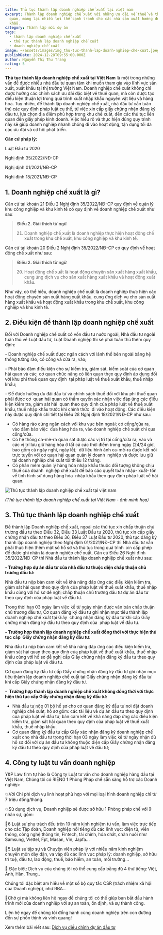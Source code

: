 ```yaml
---
title: Thủ tục thành lập doanh nghiệp chế xuất tại việt nam
excerpt: Thành lập doanh nghiệp chế xuất với những ưu đãi về thuế và thủ tục hải
  quan, mang lại nhiều lợi thế cạnh tranh cho các nhà sản xuất hướng đến xuất
  khẩu.
category: Thành lập mới dự án
tags:
  - thành lập doanh nghiệp chế xuất
  - thủ tục thành lập doanh nghiệp chế xuất
  - doanh nghiệp chế xuất
image: ~/assets/images/img_thu-tuc-thanh-lap-doanh-nghiep-che-xuat.jpeg
publishDate: 2024-12-28T09:55:00.000Z
author: Nguyễn Thị Thu Trang
rating: 5
---
```

**Thủ tục thành lập doanh nghiệp chế xuất tại Việt Nam** là một trong những vấn đề được nhiều nhà đầu tư quan tâm khi muốn tham gia vào lĩnh vực sản xuất, xuất khẩu tại thị trường Việt Nam. Doanh nghiệp chế xuất không chỉ được hưởng các chính sách ưu đãi đặc biệt về thuế quan, mà còn được tạo điều kiện thuận lợi trong quá trình xuất nhập khẩu nguyên vật liệu và hàng hóa. Tuy nhiên, để thành lập doanh nghiệp chế xuất, nhà đầu tư cần tuân thủ các quy định pháp luật cụ thể, từ việc xin cấp giấy chứng nhận đăng ký đầu tư, lựa chọn địa điểm phù hợp trong khu chế xuất, đến các thủ tục liên quan đến giấy phép kinh doanh. Việc hiểu rõ và thực hiện đúng quy trình này sẽ giúp doanh nghiệp nhanh chóng đi vào hoạt động, tận dụng tối đa các ưu đãi và cơ hội phát triển.

**Căn cứ pháp lý:**

Luật Đầu tư 2020

Nghị định 35/2022/NĐ-CP

Nghị định 01/2021/NĐ-CP

Nghị định 18/2021/NĐ-CP

## 1. Doanh nghiệp chế xuất là gì?

Căn cứ tại khoản 21 Điều 2 Nghị định 35/2022/NĐ-CP quy định về quản lý khu công nghiệp và khu kinh tế có quy định về doanh nghiệp chế xuất như sau:

> **Điều 2. Giải thích từ ngữ**
>
> 21. Doanh nghiệp chế xuất là doanh nghiệp thực hiện hoạt động chế xuất trong khu chế xuất, khu công nghiệp và khu kinh tế.

Căn cứ tại khoản 20 Điều 2 Nghị định 35/2022/NĐ-CP có quy định về hoạt động chế xuất như sau:

> **Điều 2. Giải thích từ ngữ**
>
> 20. Hoạt động chế xuất là hoạt động chuyên sản xuất hàng xuất khẩu, cung ứng dịch vụ cho sản xuất hàng xuất khẩu và hoạt động xuất khẩu.

Như vậy, có thể hiểu, doanh nghiệp chế xuất là doanh nghiệp thực hiện các hoạt động chuyên sản xuất hàng xuất khẩu, cung ứng dịch vụ cho sản xuất hàng xuất khẩu và hoạt động xuất khẩu trong khu chế xuất, khu công nghiệp và khu kinh tế.

## 2. Điều kiện để thành lập doanh nghiệp chế xuất

Đối với Doanh nghiệp chế xuất có vốn đầu tư nước ngoài, Nhà đầu tư ngoài tuân thủ về Luật đầu tư, Luật Doanh nghiệp thì sẽ phải tuân thủ thêm quy định:

\- Doanh nghiệp chế xuất được ngăn cách với lãnh thổ bên ngoài bằng hệ thống tường rào, có cổng và cửa ra, vào;

\- Phải bảo đảm điều kiện cho sự kiểm tra, giám sát, kiểm soát của cơ quan hải quan và các  cơ quan chức năng có liên quan theo quy định áp dụng đối với khu phi thuế quan quy định  tại pháp luật về thuế xuất khẩu, thuế nhập khẩu;

\- Để được hưởng ưu đãi đầu tư và chính sách thuế đối với khu phi thuế quan phải được cơ  quan hải quan có thẩm quyền xác nhận việc đáp ứng các điều kiện kiểm tra, giám sát hải  quan theo quy định của pháp luật về thuế xuất khẩu, thuế nhập khẩu trước khi chính thức  đi vào hoạt động. Các điều kiện này được quy định chi tiết tại Điều 28 Nghị định 18/2021/NĐ-CP như sau:

* Có hàng rào cứng ngăn cách với khu vực bên ngoài; có cổng/cửa ra, vào đảm bảo việc  đưa hàng hóa ra, vào doanh nghiệp chế xuất chỉ qua cổng/cửa.
* Có hệ thống ca-mê-ra quan sát được các vị trí tại cổng/cửa ra, vào và các vị trí lưu giữ hàng hóa ở tất cả các thời điểm trong ngày (24/24 giờ, bao gồm cả ngày nghỉ, ngày lễ);  dữ liệu hình ảnh ca-mê-ra được kết nối trực tuyến với cơ quan hải quan quản lý doanh  nghiệp và được lưu giữ tại doanh nghiệp chế xuất tối thiểu 12 tháng.
* Có phần mềm quản lý hàng hóa nhập khẩu thuộc đối tượng không chịu thuế của doanh  nghiệp chế xuất để báo cáo quyết toán nhập- xuất- tồn về tình hình sử dụng hàng hóa  nhập khẩu theo quy định pháp luật về hải quan.

![Thủ tục thành lập doanh nghiệp chế xuất tại việt nam](~/assets/images/thu-tuc-thanh-lap-doanh-nghiep-che-xuat-tai-viet-nam.jpg "Thủ tục thành lập doanh nghiệp chế xuất tại việt nam")

*(Thủ tục thành lập doanh nghiệp chế xuất tại Việt Nam - ảnh minh họa)*

## 3. Thủ tục thành lập doanh nghiệp chế xuất

Để thành lập Doanh nghiệp chế xuất, ngoài các thủ tục xin chấp thuận chủ trương đầu tư theo Điều 32, Điều 33 Luật Đầu tư 2020, thủ tục xin cấp giấy chứng nhận đầu tư theo Điều 36, Điều 37 Luật Đầu tư 2020, thủ tục đăng ký thành lập doanh nghiệp theo Nghị định 01/2021/NĐ-CP thì Nhà đầu tư vẫn phải thực hiện thêm một số hồ sơ và thủ tục trong quá trình  xin cấp phép để được ghi nhận là doanh nghiệp chế xuất. Căn cứ Điều 26 Nghị định 35/2022/NĐ-CP thì Nhà đầu tư thành lập doanh nghiệp chế xuất như sau:

**\- Trường hợp dự án đầu tư của nhà đầu tư thuộc diện chấp thuận chủ trương đầu tư:**

Nhà đầu tư nộp bản cam kết về khả năng đáp ứng các điều kiện kiểm tra, giám sát hải quan theo quy định của pháp luật về thuế xuất khẩu, thuế nhập khẩu cùng với hồ sơ đề nghị chấp thuận chủ trương đầu tư dự án đầu tư theo quy định của pháp luật về đầu tư.

Trong thời hạn 03 ngày làm việc kể từ ngày nhận được văn bản chấp thuận chủ trương đầu tư, Cơ quan đăng ký đầu tư ghi nhận mục tiêu thành lập doanh nghiệp chế xuất tại Giấy  chứng nhận đăng ký đầu tư khi cấp Giấy chứng nhận đăng ký đầu tư theo quy định của  pháp luật về đầu tư.

**\- Trường hợp thành lập doanh nghiệp chế xuất đồng thời với thực hiện thủ tục cấp  Giấy chứng nhận đăng ký đầu tư:**

Nhà đầu tư nộp bản cam kết về khả năng đáp ứng các điều kiện kiểm tra, giám sát hải quan theo quy định của pháp luật về thuế xuất khẩu, thuế nhập khẩu cùng với hồ sơ đề nghị cấp Giấy chứng nhận đăng ký đầu tư theo quy định của pháp luật về đầu tư.

Cơ quan đăng ký đầu tư cấp Giấy chứng nhận đăng ký đầu tư ghi nhận mục tiêu thành lập doanh nghiệp chế xuất tại Giấy chứng nhận đăng ký đầu tư khi cấp Giấy chứng nhận đăng ký đầu tư.

**\-  Trường hợp thành lập doanh nghiệp chế xuất không đồng thời với thực hiện thủ tục cấp Giấy chứng nhận đăng ký đầu tư:**

* Nhà đầu tư nộp 01 bộ hồ sơ cho cơ quan đăng ký đầu tư nơi đặt doanh nghiệp chế xuất, hồ sơ gồm: các tài liệu về dự án đầu tư theo quy định của pháp luật về đầu tư; bản cam kết về khả năng đáp ứng các điều kiện kiểm tra, giám sát hải quan theo quy định của pháp luật về thuế xuất khẩu, thuế nhập khẩu.
* Cơ quan đăng ký đầu tư cấp Giấy xác nhận đăng ký doanh nghiệp chế xuất cho nhà đầu tư trong thời hạn 03 ngày làm việc kể từ ngày nhận đủ hồ sơ đối với dự án đầu tư không thuộc diện cấp Giấy chứng nhận đăng ký đầu tư theo quy định của pháp luật về đầu tư;

## 4. Công ty luật tư vấn doanh nghiệp

Y&P Law firm tự hào là Công ty Luật tư vấn cho doanh nghiệp hàng đầu tại Việt Nam, Chúng tôi có RIÊNG 1 Phòng Pháp chế sẵn sàng hỗ trợ các Doanh nghiệp:

💥Với Chi phí dịch vụ linh hoạt phù hợp với mọi loại hình doanh nghiệp chỉ từ 7 triệu đồng/tháng.

💥Sử dụng dịch vụ, Doanh nghiệp sẽ được sở hữu 1 Phòng pháp chế với 9 nhân sự, gồm:

🔑6 Luật sư phụ trách đều trên 10 năm kinh nghiệm tư vấn, làm việc trực tiếp cho các Tập đoàn, Doanh nghiệp nổi tiếng đủ các lĩnh vực: điện tử, viễn thông, công nghệ thông tin, Fintech, tài chính, hóa chất, chăn nuôi như Samsung, Viettel, Fpt, Masan, Vin, Japfa...

🔑5 Luật sư tập sự và Chuyên viên pháp lý với nhiều năm kinh nghiệm chuyên môn dày dặn, va vấp đủ các lĩnh vực pháp lý: doanh nghiệp, sở hữu trí tuệ, đầu tư, lao động, thuế, bảo hiểm, an toàn, môi trường...

🔑 Đặc biệt: Dịch vụ của chúng tôi có thể cung cấp bằng đủ 4 thứ tiếng: Việt, Anh, Hàn, Trung..

Chúng tôi đặc biệt am hiểu về một số bộ quy tắc CSR (trách nhiệm xã hội của Doanh nghiệp), như RBA...

🎯Chờ gì mà không liên hệ ngay để chúng tôi có thể giúp bạn bắt đầu hành trình mới của doanh nghiệp với sự an toàn, ổn định, và sự thành công.

Liên hệ ngay để chúng tôi đồng hành cùng doanh nghiệp trên con đường đến sự phồn thịnh và vinh quang!

Xem thêm bài viết sau: [Dịch vụ điều chỉnh dự án đầu tư](https://yplawfirm.vn/dau-tu-nuoc-ngoai/dich-vu-dieu-chinh-du-an-dau-tu)
